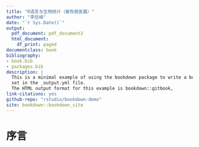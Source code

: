 ```yaml
--- 
title: "R语言与生物统计（畜牧兽医篇）"
author: "李任峰"
date: "`r Sys.Date()`"
output:
  pdf_document: pdf_document2
  html_document:
    df_print: paged
documentclass: book
bibliography:
- book.bib
- packages.bib
description: |
  This is a minimal example of using the bookdown package to write a book.
  set in the _output.yml file.
  The HTML output format for this example is bookdown::gitbook,
link-citations: yes
github-repo: "rstudio/bookdown-demo"
site: bookdown::bookdown_site
---
```


# 序言{-}

